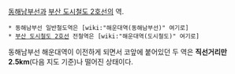 {{{+1 海雲臺驛 / Haeundae Station}}}

[[동해남부선]]과 [[부산 도시철도 2호선]]의 역.

 * 동해남부선 일반철도역은 [wiki:"해운대역(동해남부선)" 여기로]
 * [[부산 도시철도 2호선]] 전철역은 [wiki:"해운대역(도시철도)" 여기로]

동해남부선 해운대역이 이전하게 되면서 코앞에 붙어있던 두 역은 '''직선거리만 2.5km'''(다음 지도 기준)나 떨어진 상태이다.
